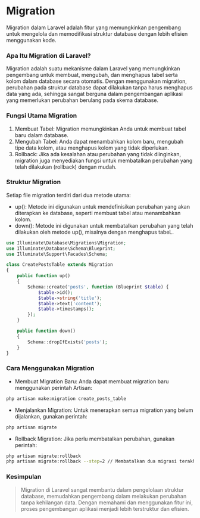 # Migration
Migration dalam Laravel adalah fitur yang memungkinkan pengembang untuk mengelola dan memodifikasi struktur database dengan lebih efisien menggunakan kode. 

### Apa Itu Migration di Laravel?
Migration adalah suatu mekanisme dalam Laravel yang memungkinkan pengembang untuk membuat, mengubah, dan menghapus tabel serta kolom dalam database secara otomatis. Dengan menggunakan migration, perubahan pada struktur database dapat dilakukan tanpa harus menghapus data yang ada, sehingga sangat berguna dalam pengembangan aplikasi yang memerlukan perubahan berulang pada skema database.

### Fungsi Utama Migration
1. Membuat Tabel: Migration memungkinkan Anda untuk membuat tabel baru dalam database.
2. Mengubah Tabel: Anda dapat menambahkan kolom baru, mengubah tipe data kolom, atau menghapus kolom yang tidak diperlukan.
3. Rollback: Jika ada kesalahan atau perubahan yang tidak diinginkan, migration juga menyediakan fungsi untuk membatalkan perubahan yang telah dilakukan (rollback) dengan mudah.

### Struktur Migration
Setiap file migration terdiri dari dua metode utama:
- up(): Metode ini digunakan untuk mendefinisikan perubahan yang akan diterapkan ke database, seperti membuat tabel atau menambahkan kolom.
- down(): Metode ini digunakan untuk membatalkan perubahan yang telah dilakukan oleh metode up(), misalnya dengan menghapus tabeL.

```php filename="create_table_posts.php" {3} copy
use Illuminate\Database\Migrations\Migration;
use Illuminate\Database\Schema\Blueprint;
use Illuminate\Support\Facades\Schema;

class CreatePostsTable extends Migration
{
    public function up()
    {
        Schema::create('posts', function (Blueprint $table) {
            $table->id();
            $table->string('title');
            $table->text('content');
            $table->timestamps();
        });
    }

    public function down()
    {
        Schema::dropIfExists('posts');
    }
}
```

### Cara Menggunakan Migration
- Membuat Migration Baru: Anda dapat membuat migration baru menggunakan perintah Artisan:
```bash
php artisan make:migration create_posts_table
```

- Menjalankan Migration: Untuk menerapkan semua migration yang belum dijalankan, gunakan perintah:
```bash
php artisan migrate
```

- Rollback Migration: Jika perlu membatalkan perubahan, gunakan perintah:
```bash
php artisan migrate:rollback
php artisan migrate:rollback --step=2 // Membatalkan dua migrasi terakhir, jika step 3, maka 3 migrasi terakhir.
```

### Kesimpulan
> Migration di Laravel sangat membantu dalam pengelolaan struktur database, memudahkan pengembang dalam melakukan perubahan tanpa kehilangan data. Dengan memahami dan menggunakan fitur ini, proses pengembangan aplikasi menjadi lebih terstruktur dan efisien.